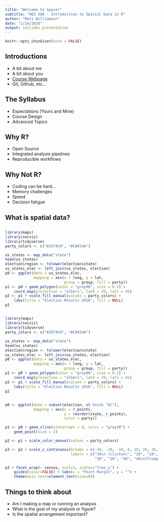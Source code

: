 ```yaml
---
title: "Welcome to Space!"
subtitle: "HES 598 - Introduction to Spatial Data in R"
author: "Matt Williamson"
date: "1/14/2020"
output: ioslides_presentation
---
```


```r
knitr::opts_chunk$set(echo = FALSE)
```

## Introductions

- A bit about me
- A bit about you
- [Course Webpage](https://hes-bsu.github.io/HES598/)
- Git, Github, etc...

## The Syllabus

- Expectations (Yours and Mine)
- Course Design
- Advanced Topics

## Why R?

- Open Source
- Integrated analysis pipelines
- Reproducible workflows 

## Why Not R?

- Coding can be hard...
- Memory challenges
- Speed
- Decision fatigue

## What is spatial data?

## 
```r
library(maps)
library(socviz)
library(tidyverse)
party_colors <- c("#2E74C0", "#CB454A") 

us_states <- map_data("state")
head(us_states)
election$region <- tolower(election$state)
us_states_elec <- left_join(us_states, election)
p0 <- ggplot(data = us_states_elec,
             mapping = aes(x = long, y = lat,
                           group = group, fill = party))
p1 <- p0 + geom_polygon(color = "gray90", size = 0.1) +
    coord_map(projection = "albers", lat0 = 39, lat1 = 45) 
p2 <- p1 + scale_fill_manual(values = party_colors) +
    labs(title = "Election Results 2016", fill = NULL)
p2
```

## 
```r
library(maps)
library(socviz)
library(tidyverse)
party_colors <- c("#2E74C0", "#CB454A") 

us_states <- map_data("state")
head(us_states)
election$region <- tolower(election$state)
us_states_elec <- left_join(us_states, election)
p0 <- ggplot(data = us_states_elec,
             mapping = aes(x = long, y = lat,
                           group = group, fill = party))
p1 <- p0 + geom_polygon(color = "gray90", size = 0.1) +
    coord_map(projection = "albers", lat0 = 39, lat1 = 45) 
p2 <- p1 + scale_fill_manual(values = party_colors) +
    labs(title = "Election Results 2016", fill = NULL)
p2
```

##
```r
p0 <- ggplot(data = subset(election, st %nin% "DC"),
             mapping = aes(x = r_points,
                           y = reorder(state, r_points),
                           color = party))

p1 <- p0 + geom_vline(xintercept = 0, color = "gray30") +
    geom_point(size = 2)

p2 <- p1 + scale_color_manual(values = party_colors)

p3 <- p2 + scale_x_continuous(breaks = c(-30, -20, -10, 0, 10, 20, 30, 40),
                              labels = c("30\n (Clinton)", "20", "10", "0",
                                         "10", "20", "30", "40\n(Trump)"))

p3 + facet_wrap(~ census, ncol=1, scales="free_y") +
    guides(color=FALSE) + labs(x = "Point Margin", y = "") +
    theme(axis.text=element_text(size=8))
```

## Things to think about
- Am I making a map or running an analysis
- What is the goal of my analysis or figure?
- Is the spatial arrangement important?